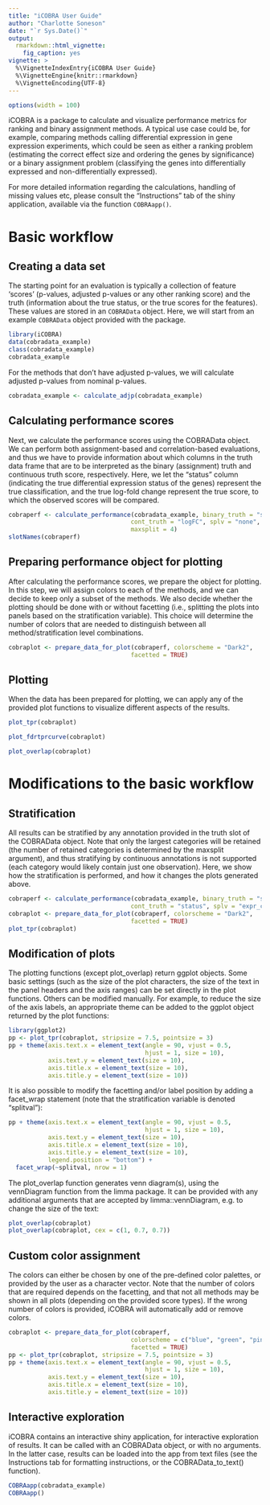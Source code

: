 ```yaml
---
title: "iCOBRA User Guide"
author: "Charlotte Soneson"
date: "`r Sys.Date()`"
output:
  rmarkdown::html_vignette:
    fig_caption: yes
vignette: >
  %\VignetteIndexEntry{iCOBRA User Guide}
  %\VignetteEngine{knitr::rmarkdown}
  %\VignetteEncoding{UTF-8}
---
```


```r
options(width = 100)
```

iCOBRA is a package to calculate and visualize performance metrics for ranking 
and binary assignment methods. A typical use case could be, for example, 
comparing methods calling differential expression in gene expression 
experiments, which could be seen as either a ranking problem (estimating the 
correct effect size and ordering the genes by significance) or a binary 
assignment problem (classifying the genes into differentially expressed and 
non-differentially expressed).

For more detailed information regarding the calculations, handling of missing
values etc, please consult the "Instructions" tab of the shiny application,
available via the function ```COBRAapp()```.

# Basic workflow
## Creating a data set
The starting point for an evaluation is typically a collection of feature
'scores' (p-values, adjusted p-values or any other ranking score) and the truth
(information about the true status, or the true scores for the features). These
values are stored in an `COBRAData` object. Here, we will start from an example
`COBRAData` object provided with the package.

```r
library(iCOBRA)
data(cobradata_example)
class(cobradata_example)
cobradata_example
```

For the methods that don't have adjusted p-values, we will calculate adjusted
p-values from nominal p-values.

```r
cobradata_example <- calculate_adjp(cobradata_example)
```


## Calculating performance scores
Next, we calculate the performance scores using the COBRAData object. We can
perform both assignment-based and correlation-based evaluations, and thus we
have to provide information about which columns in the truth data frame that are
to be interpreted as the binary (assignment) truth and continuous truth score,
respectively. Here, we let the "status" column (indicating the true differential
expression status of the genes) represent the true classification, and the true
log-fold change represent the true score, to which the observed scores will be
compared.

```r
cobraperf <- calculate_performance(cobradata_example, binary_truth = "status", 
                                  cont_truth = "logFC", splv = "none",
                                  maxsplit = 4)
slotNames(cobraperf)
```

## Preparing performance object for plotting
After calculating the performance scores, we prepare the object for plotting. In
this step, we will assign colors to each of the methods, and we can decide to
keep only a subset of the methods. We also decide whether the plotting should be
done with or without facetting (i.e., splitting the plots into panels based on
the stratification variable). This choice will determine the number of colors
that are needed to distinguish between all method/stratification level
combinations.

```r
cobraplot <- prepare_data_for_plot(cobraperf, colorscheme = "Dark2", 
                                  facetted = TRUE)
```

## Plotting
When the data has been prepared for plotting, we can apply any of the provided
plot functions to visualize different aspects of the results.

```r
plot_tpr(cobraplot)
```

```r
plot_fdrtprcurve(cobraplot)
```

```r
plot_overlap(cobraplot)
```

# Modifications to the basic workflow
## Stratification
All results can be stratified by any annotation provided in the truth slot of
the COBRAData object. Note that only the largest categories will be retained
(the number of retained categories is determined by the maxsplit argument), and
thus stratifying by continuous annotations is not supported (each category would
likely contain just one observation). Here, we show how the stratification is 
performed, and how it changes the plots generated above.

```r
cobraperf <- calculate_performance(cobradata_example, binary_truth = "status", 
                                  cont_truth = "status", splv = "expr_cat")
cobraplot <- prepare_data_for_plot(cobraperf, colorscheme = "Dark2", 
                                  facetted = TRUE)
plot_tpr(cobraplot)
```

## Modification of plots

The plotting functions (except plot_overlap) return ggplot objects. Some basic
settings (such as the size of the plot characters, the size of the text in the
panel headers and the axis ranges) can be set directly in the plot functions.
Others can be modified manually. For example, to reduce the size of the axis
labels, an appropriate theme can be added to the ggplot object returned by the
plot functions:

```r
library(ggplot2)
pp <- plot_tpr(cobraplot, stripsize = 7.5, pointsize = 3)
pp + theme(axis.text.x = element_text(angle = 90, vjust = 0.5,
                                      hjust = 1, size = 10),
           axis.text.y = element_text(size = 10),
           axis.title.x = element_text(size = 10),
           axis.title.y = element_text(size = 10))
```

It is also possible to modify the facetting and/or label position by adding a
facet_wrap statement (note that the stratification variable is denoted
"splitval"):

```r
pp + theme(axis.text.x = element_text(angle = 90, vjust = 0.5,
                                      hjust = 1, size = 10),
           axis.text.y = element_text(size = 10),
           axis.title.x = element_text(size = 10),
           axis.title.y = element_text(size = 10),
           legend.position = "bottom") +
  facet_wrap(~splitval, nrow = 1)
```

The plot_overlap function generates venn diagram(s), using the vennDiagram
function from the limma package. It can be provided with any additional
arguments that are accepted by limma::vennDiagram, e.g. to change the size of
the text:

```r
plot_overlap(cobraplot)
plot_overlap(cobraplot, cex = c(1, 0.7, 0.7))
```

## Custom color assignment
The colors can either be chosen by one of the pre-defined color palettes, or
provided by the user as a character vector. Note that the number of colors that
are required depends on the facetting, and that not all methods may be shown in
all plots (depending on the provided score types). If the wrong number of colors
is provided, iCOBRA will automatically add or remove colors.

```r
cobraplot <- prepare_data_for_plot(cobraperf, 
                                  colorscheme = c("blue", "green", "pink"), 
                                  facetted = TRUE)
pp <- plot_tpr(cobraplot, stripsize = 7.5, pointsize = 3)
pp + theme(axis.text.x = element_text(angle = 90, vjust = 0.5,
                                      hjust = 1, size = 10),
           axis.text.y = element_text(size = 10),
           axis.title.x = element_text(size = 10),
           axis.title.y = element_text(size = 10))
```

## Interactive exploration
iCOBRA contains an interactive shiny application, for interactive exploration of
results. It can be called with an COBRAData object, or with no arguments. In the
latter case, results can be loaded into the app from text files (see the
Instructions tab for formatting instructions, or the COBRAData_to_text()
function).

```r
COBRAapp(cobradata_example)
COBRAapp()
```

